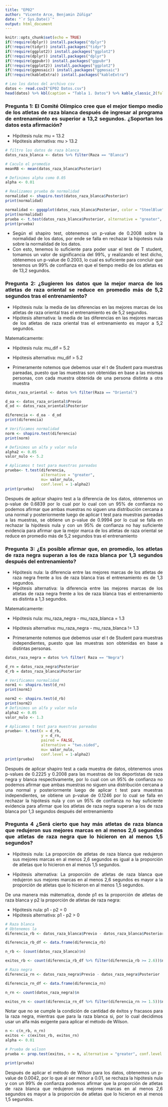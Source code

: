 ---
title: "EP02"
author: "Vicente Arce, Benjamin Zúñiga"
date: "`r Sys.Date()`"
output: html_document
---

```{r setup, include=FALSE}
knitr::opts_chunk$set(echo = TRUE)
if(!require(dplyr)) install.packages("dplyr")
if(!require(tidyr)) install.packages("tidyr")
if(!require(ggplot2)) install.packages("ggplot2")
if(!require(dplyr)) install.packages("dplyr")
if(!require(ggpubr)) install.packages("ggpubr")
if(!require(ggplot2)) install.packages("ggplot2")
if(!require(ggmosaic)) install.packages("ggmosaic")
if(!require(kableExtra)) isntall.packages("kableExtra")
```


```{=html}
<style>
body {
text-align: justify}
</style>
```


```{r a }
# Leo los datos del archivo csv
datos <- read.csv2("EP02 Datos.csv")
head(datos) %>% kbl(caption = "Tabla 1. Datos") %>% kable_classic_2(full_width = T, html_font = "Cambria", bootstrap_options = "striped")

```


### Pregunta 1: El Comité Olímpico cree que el mejor tiempo medio de los atletas de raza blanca después de ingresar al programa de entrenamiento es superior a 13,2 segundos. ¿Soportan los datos esta afirmación?

* Hipótesis nula: mu = 13.2
* Hipótesis alternativa: mu > 13.2

```{r b}
# filtro los datos de raza blanca
datos_raza_blanca <- datos %>% filter(Raza == "Blanca")

# Caculo el promedio
meanRB <- mean(datos_raza_blanca$Posterior)

# Definimos alpha como 0.05
alpha <- 0.01

# Realizamos prueba de normalidad
normalidad <- shapiro.test(datos_raza_blanca$Posterior)
print(normalidad)

normalidad <- ggqqplot(datos_raza_blanca$Posterior, color = "SteelBlue")
print(normalidad)
prueba <- t.test(datos_raza_blanca$Posterior, alternative = "greater", mu = 13.2, conf.level = 1 - alpha)
print(prueba)
```
* Según el shapiro test, obtenemos un p-value de 0.2008 sobre la normalidad de los datos, por ende se falla en rechazar la hipotesis nula sobre la normalidad de los datos.
* Con esto, tenemos lo suficiente para poder usar el test de T student, tomamos un valor de significancia del 99%, y realizando el test dicho, obtenemos un p-value de 0.2003, lo cual es suficiente para concluir que tenemos un 99% de confianza en que el tiempo medio de los atletas es de 13,2 segundos.

### Pregunta 2: ¿Sugieren los datos que la mejor marca de los atletas de raza oriental se reduce en promedio más de 5,2 segundos tras el entrenamiento?

* Hipótesis nula: la media de las diferencias en las mejores marcas de los atletas de raza oriental tras el entrenamiento es de 5,2 segundos.
* Hipótesis alternativa: la media de las diferencias en las mejores marcas de los atletas de raza oriental tras el entrenamiento es mayor a 5,2 segundos.

Matematicamente:

* Hipótesis nula: mu_dif = 5.2
* Hipótesis alternativa: mu_dif > 5.2

* Primeramente notemos que debemos usar el t de Student para muestras pareadas, puesto que las muestras son obtenidas en base a las mismas personas, con cada muestra obtenida de una persona distinta a otra muestra

```{r c}
datos_raza_oriental <- datos %>% filter(Raza == "Oriental")

d_oa <- datos_raza_oriental$Previo
d_od <- datos_raza_oriental$Posterior

diferencia <- d_oa - d_od
print(diferencia)

# Verificamos normalidad
norm <- shapiro.test(diferencia)
print(norm)

# Definimos un alfa y valor nulo
alpha2 <- 0.05
valor_nulo <- 5.2

# Aplicamos t test para muestras pareadas
prueba<- t.test(diferencia,
                alternative = "greater",
                mu= valor_nulo,
                conf.level = 1-alpha2)
print(prueba)

```
Después de aplicar shapiro test a la diferencia de los datos, obtenemos un p-value de 0.6839 por lo cual por lo cual con un 95% de confianza no podemos afirmar que ambas muestras no siguen una distribución cercana a una normal y posteriormente luego de aplicar t test para muestras pareadas a las muestras, se obtiene un p-value de 0.9994 por lo cual se falla en rechazar la hipótesis nula y con un 95% de confianza no hay suficiente evidencia para afirmar que la mejor marca de los atletas de raza oriental se reduce en promedio más de 5,2 segundos tras el entrenamiento

### Pregunta 3: ¿Es posible afirmar que, en promedio, los atletas de raza negra superan a los de raza blanca por 1,3 segundos después del entrenamiento?

* Hipótesis nula: la diferencia entre las mejores marcas de los atletas de raza negra frente a los de raza blanca tras el entrenamiento es de 1,3 segundos.
* Hipótesis alternativa: la diferencia entre las mejores marcas de los atletas de raza negra frente a los de raza blanca tras el entrenamiento es distinta a 1,3 segundos.

Matematicamente:

* Hipótesis nula: mu_raza_negra - mu_raza_blanca = 1.3
* Hipótesis alternativa: mu_raza_negra - mu_raza_blanca != 1.3

* Primeramente notemos que debemos usar el t de Student para muestras independientes, puesto que las muestras son obtenidas en base a distintas personas.
```{r d}

datos_raza_negra = datos %>% filter( Raza == "Negra")

d_rn = datos_raza_negra$Posterior
d_rb = datos_raza_blanca$Posterior

# Verificamos normalidad
norm1 <- shapiro.test(d_rn)
print(norm1)

norm2 <- shapiro.test(d_rb)
print(norm2)
# Definimos un alfa y valor nulo
alpha2 <- 0.05
valor_nulo <- 1.3

# Aplicamos t test para muestras pareadas
prueba<- t.test(x = d_rb,
                y = d_rn,
                paired = FALSE,
                alternative = "two.sided",
                mu= valor_nulo,
                conf.level = 1-alpha2)
print(prueba)

```
Después de aplicar shapiro test a cada muestra de datos, obtenemos unos p-values de 0.2225 y 0.2008 para las muestras de los deportistas de raza negra y blanca respectivamente, por lo cual con un 95% de confianza no podemos afirmar que ambas muestras no siguen una distribución cercana a una normal y posteriormente luego de aplicar t test para muestras independientes, se obtiene un p-value de 0.1246 por lo cual se falla en rechazar la hipótesis nula y con un 95% de confianza no hay suficiente evidencia para afirmar que los atletas de raza negra superan a los de raza blanca por 1,3 segundos después del entrenamiento

### Pregunta 4 ¿Será cierto que hay más atletas de raza blanca que redujeron sus mejores marcas en al menos 2,6 segundos que atletas de raza negra que lo hicieron en al menos 1,5 segundos?

* Hipótesis nula: La proporción de atletas de raza blanca que redujeron sus mejores marcas en al menos 2,6 segundos es igual a la proporción de atletas que lo hicieron en al menos 1,5 segundos.

* Hipótesis alternativa: La proporción de atletas de raza blanca que redujeron sus mejores marcas en al menos 2,6 segundos es mayor a la proporción de atletas que lo hicieron en al menos 1,5 segundos.

De una manera más mátematica, donde p1 es la proporción de atletas de raza blanca y p2 la proporción de atletas de raza negra:

* Hipótesis nula: p1 - p2 = 0
* Hipótesis alternativa: p1 - p2 > 0


```{r e}
# Raza blanca
# Obtenemos la 
diferencia_rb <- datos_raza_blanca$Previo - datos_raza_blanca$Posterior

diferencia_rb_df <- data.frame(diferencia_rb)

n_rb <- (count(datos_raza_blanca)$n)

exitos_rb <- count(diferencia_rb_df %>% filter(diferencia_rb >= 2.6))$n

# Raza negra
diferencia_rn <- datos_raza_negra$Previo - datos_raza_negra$Posterior

diferencia_rn_df <- data.frame(diferencia_rn)

n_rn <- count(datos_raza_negra)$n

exitos_rn <- count(diferencia_rn_df %>% filter(diferencia_rn >= 1.5))$n

```

Notar que no se cumple la condición de cantidad de éxitos y fracasos para la raza negra, mientras que para la raza blanca si, por lo cual decidimos usar un alfa más exigente para aplicar el método de Wilson.

```{r f}
n <- c(n_rb, n_rn)
exitos <- c(exitos_rb, exitos_rn)
alpha <- 0.01

# Prueba de wilson
prueba <- prop.test(exitos, n = n, alternative = "greater", conf.level = 1 - alpha)

print(prueba)

```
Después de aplicar el método de Wilson para los datos, obtenemos un p-value de 0.0042, por lo que al ser menor a 0.01, se rechaza la hipótesis nula y con un 99% de confianza podemos afirmar que la proporción de atletas de raza blanca que redujeron sus mejores marcas en al menos 2,6 segundos es mayor a la proporción de atletas que lo hicieron en al menos 1,5 segundos.
